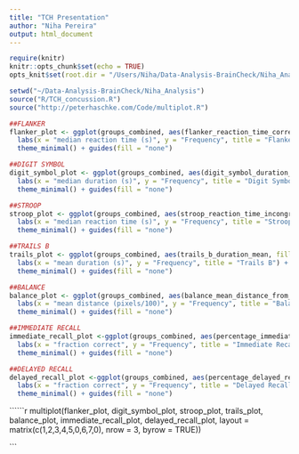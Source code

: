 ```yaml
---
title: "TCH Presentation"
author: "Niha Pereira"
output: html_document
---
```


```r
require(knitr)
knitr::opts_chunk$set(echo = TRUE)
opts_knit$set(root.dir = "/Users/Niha/Data-Analysis-BrainCheck/Niha_Analysis")
```

```r
setwd("~/Data-Analysis-BrainCheck/Niha_Analysis")
source("R/TCH_concussion.R")
source("http://peterhaschke.com/Code/multiplot.R")


```

```r

##FLANKER
flanker_plot <- ggplot(groups_combined, aes(flanker_reaction_time_correct_median, fill = group)) + geom_histogram(alpha = 0.5, breaks = seq(0,1.8, by = .1),aes(y = ..ncount..), position = 'identity', col = "black") +
  labs(x = "median reaction time (s)", y = "Frequency", title = "Flanker") +
  theme_minimal() + guides(fill = "none")

##DIGIT SYMBOL
digit_symbol_plot <- ggplot(groups_combined, aes(digit_symbol_duration_median, fill = group)) + geom_histogram(alpha = 0.5, breaks = seq(1.2,3.3, by = .1),aes(y = ..ncount..), position = 'identity', col = "black") +
  labs(x = "median duration (s)", y = "Frequency", title = "Digit Symbol") + 
  theme_minimal() + guides(fill = "none")

##STROOP
stroop_plot <- ggplot(groups_combined, aes(stroop_reaction_time_incongruent_median, fill = group)) + geom_histogram(alpha = 0.5, breaks = seq(1.5,4.5, by = .2),aes(y = ..ncount..), position = 'identity', col = "black") +
  labs(x = "median reaction time (s)", y = "Frequency", title = "Stroop") + 
  theme_minimal() + guides(fill = "none")

##TRAILS B
trails_plot <- ggplot(groups_combined, aes(trails_b_duration_mean, fill = group)) + geom_histogram(alpha = 0.5, breaks = seq(0,4.0, by = .2),aes(y = ..ncount..), position = 'identity', col = "black") +
  labs(x = "mean duration (s)", y = "Frequency", title = "Trails B") + 
  theme_minimal() + guides(fill = "none")

##BALANCE
balance_plot <- ggplot(groups_combined, aes(balance_mean_distance_from_center, fill = group)) + geom_histogram(alpha = 0.5, breaks = seq(0,500, by = 30),aes(y = ..ncount..), position = 'identity', col = "black") +
  labs(x = "mean distance (pixels/100)", y = "Frequency", title = "Balance") + 
  theme_minimal() + guides(fill = "none")

##IMMEDIATE RECALL
immediate_recall_plot <-ggplot(groups_combined, aes(percentage_immediate_recall_correct, fill = group)) + geom_histogram(alpha = 0.5, breaks = seq(.5,1, by = .03),aes(y = ..ncount..), position = 'identity', col = "black") +
  labs(x = "fraction correct", y = "Frequency", title = "Immediate Recall") + 
  theme_minimal() + guides(fill = "none")

##DELAYED RECALL
delayed_recall_plot <-ggplot(groups_combined, aes(percentage_delayed_recall_correct, fill = group)) + geom_histogram(alpha = 0.5, breaks = seq(.5,1, by = .03),aes(y = ..ncount..), position = 'identity', col = "black") +
  labs(x = "fraction correct", y = "Frequency", title = "Delayed Recall") + 
  theme_minimal() + guides(fill = "none")
```


``````r
multiplot(flanker_plot, digit_symbol_plot, stroop_plot, trails_plot, balance_plot, immediate_recall_plot, delayed_recall_plot, layout = matrix(c(1,2,3,4,5,0,6,7,0), nrow = 3, byrow = TRUE)) 

```
